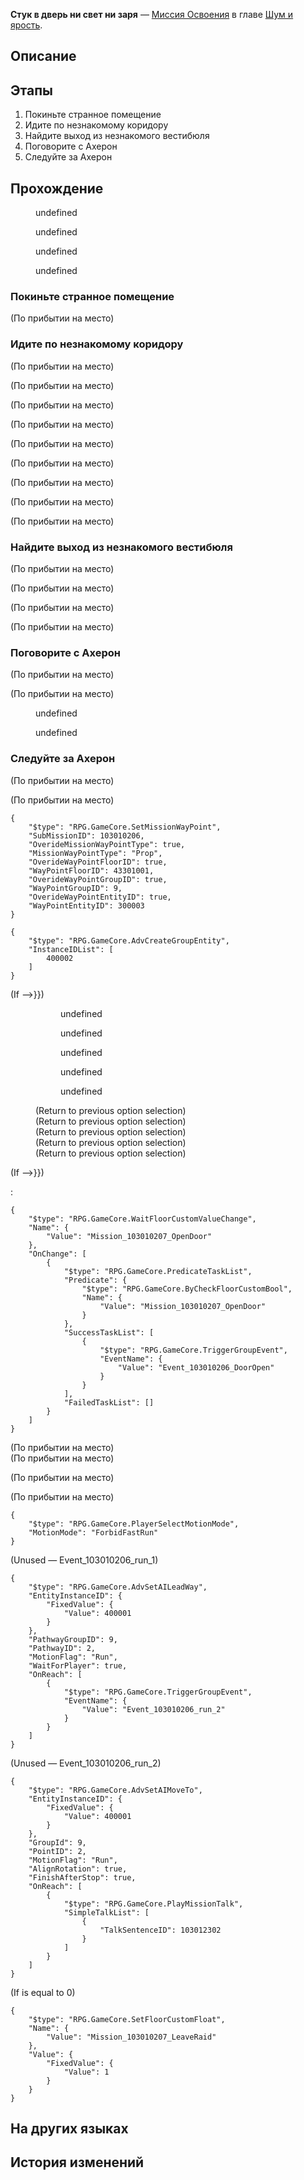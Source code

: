 {{Дополнить|Диалоги.}}
{{Миссия Инфобокс
|id              = 1030102
|Название        = 
|Изображение     = Миссия Освоения Стук в дверь ни свет ни заря.png
|Тип             = Миссия Освоения
|События         = 
|Глава           = Шум и ярость
|Условия         = 
|Персонажи       = Ахерон; Первопроходец
|СтартЛокация    = Странный сон
|Мир             = Пенакония
|Локации         = Странный сон
|Предыдущая      = 
|Следующая       = 
|Награды         = 
}}
'''Стук в дверь ни свет ни заря''' — [[Миссия Освоения]] в главе [[Шум и ярость]].

==Описание==
{{Описание|<!--официальное описание из Перекрёстка судеб-->}}

==Этапы==
# Покиньте странное помещение
# Идите по незнакомому коридору
# Найдите выход из незнакомого вестибюля
# Поговорите с Ахерон
# Следуйте за Ахерон

==Прохождение==
{{Дополнить}}

<!--Unknown TalkSentence: 103012001-->
<!--Unknown TalkSentence: 103012002-->
:{{Диалог|Стрелка}} undefined
:{{Диалог|Стрелка}} undefined
:{{Диалог|Стрелка}} undefined
:{{Диалог|Стрелка}} undefined
{{Диалог Конец}}

===Покиньте странное помещение===
{{Описание миссии|локация=Странный сон|Кажется, прыжок прошёл не по плану... Открыв глаза, вы замечаете, что переместились с мягкого дивана, стоящего в общем вагоне, в незнакомое место. Вас будит незнакомка и заявляет, что вы случайным образом оказались в одном сне с ней. Она готова провести вас к выходу.<br />Проследуйте за ней, чтобы выбраться отсюда.}}
{{Диалог Начало}}

;(По прибытии на место)
{{Диалог Конец}}

===Идите по незнакомому коридору===
{{Описание миссии|локация=Странный сон|Воительница называет себя Ахерон, Галактическим рейнджером.<br />Продолжите следовать за ней и покиньте этот странный сон.}}
{{Диалог Начало}}
;(По прибытии на место)

;(По прибытии на место)
<!--Unknown TalkSentence: 103012101-->
:<!--3-second delay-->
:<!--1-second delay-->

;(По прибытии на место)
<!--Unknown TalkSentence: 103012103-->
{{Описание миссии|локация=Странный сон|Ахерон ведёт вас к двери. Это и есть выход из Мира грёз?}}
;(По прибытии на место)

;(По прибытии на место)
<!--Unknown TalkSentence: 103012104-->
:<!--2-second delay-->
:<!--1-second delay-->
{{Описание миссии|локация=Странный сон|Воительница называет себя Ахерон, Галактическим рейнджером.<br />Продолжите следовать за ней и покиньте этот странный сон.}}
;(По прибытии на место)

;(По прибытии на место)
<!--Unknown TalkSentence: 103012107-->
:<!--1-second delay-->

;(По прибытии на место)
<!--Unknown TalkSentence: 103012105-->

;(По прибытии на место)
<!--Unknown TalkSentence: 103012106-->
{{Диалог Конец}}

===Найдите выход из незнакомого вестибюля===
{{Описание миссии|локация=Странный сон|Ахерон ведёт вас в вестибюль и указывает путь, однако вы видите лишь тупик.<br />Осмотритесь и найдите настоящий путь.}}
{{Диалог Начало}}
;(По прибытии на место)

;(По прибытии на место)
<!--Unknown TalkSentence: 103012109-->
<!--Unknown TalkSentence: 103012110-->
<!--Unknown TalkSentence: 103012111-->
<!--Unknown TalkSentence: 103012112-->
;(По прибытии на место)

;(По прибытии на место)
<!--Unknown TalkSentence: 103012108-->
{{Диалог Конец}}

===Поговорите с Ахерон===
{{Описание миссии|локация=Странный сон|После смутных блужданий вы осознаёте, что неизвестным образом оказались на потолке вестибюля.<br />Ахерон, видимо, давно привыкшая к таким чудесам, молча указывает вперёд, на выход из Мира грёз.}}
{{Диалог Начало}}
;(По прибытии на место)

;(По прибытии на место)
:{{tx}}
<!--Unknown TalkSentence: 103012201-->
:{{Диалог|Стрелка}} undefined
:<!--Unknown TalkSentence: 103012203-->
:<!--Unknown TalkSentence: 103012204-->
:<!--Unknown TalkSentence: 103012205-->
:<!--Unknown TalkSentence: 103012206-->
::{{tx}}
:{{Диалог|Стрелка}} undefined
:<!--Unknown TalkSentence: 103012205-->
:<!--Unknown TalkSentence: 103012206-->
::{{tx}}
<!--Unknown TalkSentence: 103012205-->
<!--Unknown TalkSentence: 103012206-->
:{{tx}}
{{Диалог Конец}}

===Следуйте за Ахерон===
{{Описание миссии|локация=Странный сон|Ахерон ведёт вас по великолепному Миру грёз. Кажется, выход прямо по курсу.}}
{{Диалог Начало}}
;(По прибытии на место)

;(По прибытии на место)
<pre>{
	"$type": "RPG.GameCore.SetMissionWayPoint",
	"SubMissionID": 103010206,
	"OverideMissionWayPointType": true,
	"MissionWayPointType": "Prop",
	"OverideWayPointFloorID": true,
	"WayPointFloorID": 43301001,
	"OverideWayPointGroupID": true,
	"WayPointGroupID": 9,
	"OverideWayPointEntityID": true,
	"WayPointEntityID": 300003
}</pre>
<pre>{
	"$type": "RPG.GameCore.AdvCreateGroupEntity",
	"InstanceIDList": [
		400002
	]
}</pre>
;(If {{cx}}{{subst:void|<!--{"$type":"RPG.GameCore.ByCheckFloorCustomBool","Name":{"Value":"Mission_103010207_OpenDoor"}}-->}})
:<!--Unknown TalkSentence: 103012122-->
::<!--1-second delay-->
:<!--Unknown TalkSentence: 103012301-->
:<!--Unknown TalkSentence: 103012302-->
:<!--Unknown TalkSentence: 103012303-->
:<!--Unknown TalkSentence: 103012304-->
:<!--Unknown TalkSentence: 103012305-->
:<!--Unknown TalkSentence: 103012306-->
::{{Диалог|Стрелка}} undefined
::{{Диалог|Стрелка}} undefined
::{{Диалог|Стрелка}} undefined
::{{Диалог|Стрелка}} undefined
::{{Диалог|Стрелка}} undefined
:<!--Unknown TalkSentence: 103012312-->
:<!--Unknown TalkSentence: 103012313-->
:<!--Unknown TalkSentence: 103012314-->
:<!--Unknown TalkSentence: 103012315-->
:;(Return to previous option selection)
:;(Return to previous option selection)
:;(Return to previous option selection)
:;(Return to previous option selection)
:;(Return to previous option selection)
;(If {{cx}}{{subst:void|<!--{"$type":"RPG.GameCore.ByCheckFloorCustomBool","Name":{"Value":"Mission_103010207_OpenDoor"}}-->}})
:<pre>{
	"$type": "RPG.GameCore.WaitFloorCustomValueChange",
	"Name": {
		"Value": "Mission_103010207_OpenDoor"
	},
	"OnChange": [
		{
			"$type": "RPG.GameCore.PredicateTaskList",
			"Predicate": {
				"$type": "RPG.GameCore.ByCheckFloorCustomBool",
				"Name": {
					"Value": "Mission_103010207_OpenDoor"
				}
			},
			"SuccessTaskList": [
				{
					"$type": "RPG.GameCore.TriggerGroupEvent",
					"EventName": {
						"Value": "Event_103010206_DoorOpen"
					}
				}
			],
			"FailedTaskList": []
		}
	]
}</pre>

;(По прибытии на место)
;(По прибытии на место)

;(По прибытии на место)
<!--Unknown TalkSentence: 103012113-->

;(По прибытии на место)
<pre>{
	"$type": "RPG.GameCore.PlayerSelectMotionMode",
	"MotionMode": "ForbidFastRun"
}</pre>
;(Unused &mdash; Event_103010206_run_1)
<pre>{
	"$type": "RPG.GameCore.AdvSetAILeadWay",
	"EntityInstanceID": {
		"FixedValue": {
			"Value": 400001
		}
	},
	"PathwayGroupID": 9,
	"PathwayID": 2,
	"MotionFlag": "Run",
	"WaitForPlayer": true,
	"OnReach": [
		{
			"$type": "RPG.GameCore.TriggerGroupEvent",
			"EventName": {
				"Value": "Event_103010206_run_2"
			}
		}
	]
}</pre>

;(Unused &mdash; Event_103010206_run_2)
<pre>{
	"$type": "RPG.GameCore.AdvSetAIMoveTo",
	"EntityInstanceID": {
		"FixedValue": {
			"Value": 400001
		}
	},
	"GroupId": 9,
	"PointID": 2,
	"MotionFlag": "Run",
	"AlignRotation": true,
	"FinishAfterStop": true,
	"OnReach": [
		{
			"$type": "RPG.GameCore.PlayMissionTalk",
			"SimpleTalkList": [
				{
					"TalkSentenceID": 103012302
				}
			]
		}
	]
}</pre>
;(If {{F|Mission_103010207_LeaveRaid}} is equal to 0)
<pre>{
	"$type": "RPG.GameCore.SetFloorCustomFloat",
	"Name": {
		"Value": "Mission_103010207_LeaveRaid"
	},
	"Value": {
		"FixedValue": {
			"Value": 1
		}
	}
}</pre>
{{Диалог Конец}}

==На других языках==
{{На других языках
|en   = The Knocking at Ungodly Hours
|zhs  = 丑时三刻的敲门声
|zht  = 丑時三刻的敲門聲
|ja   = 丑三つ時のノック
|ko   = 1시 45분의 노크 소리
|es   = Alguien llama a la puerta en la madrugada
|fr   = Visite impromptue
|ru   = Стук в дверь ни свет ни заря
|th   = เสียงเคาะประตูรบกวนยามวิกาล
|vi   = Tiếng Gõ Cửa Vào Giờ Sửu
|de   = Das Klopfen vor Tagesanbruch
|id   = Suara Ketukan Pintu di Jam-Jam Spiritual
|pt   = Batendo nas Piores Horas
}}

==История изменений==
{{История изменений|2.7}}
